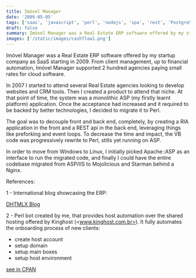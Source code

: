 ```yaml
---
title: Imóvel Manager
date: '2009-05-05'
tags: ['saas', 'javascript', 'perl', 'nodejs', 'spa', 'rest', 'PostgreSQL']
draft: false
summary: Imóvel Manager was a Real Estate ERP software offered by my startup company as SaaS starting in 2009.
images: ['/static/images/cashflow1.png']
---
```


Imóvel Manager was a Real Estate ERP software offered by my startup company as SaaS starting in 2009. From client management, up to financial automation, Imóvel Manager supported 2 hundred agencies paying small rates for cloud software.

In 2007 I started to attend several Real Estate agencies looking to develop websites and CRM tools. Then I created a product to attend that niche. At that point of time, the system was a monolithic ASP (my firstly learnt platform) application. Once the acceptance had increased and it required to be backed by better technologies, I decided to migrate it to Perl.

The goal was to decouple front and back end, completely, by creating a RIA application in the front and a REST api in the back end, leveraging things like preforking and event loops. To decrease the time and impact, the VB code was progressively rewrite to Perl, stills yet running on ASP.

In order to move from Windows to Linux, I initially picked Apache::ASP as an interface to run the migrated code, and finally I could have the entire codebase migrated from ASP/IIS to Mojolicious and Starman behind a Nginx.

References:

1 - International blog showcasing the ERP:

[DHTMLX Blog](https://dhtmlx.com/blog/customer-spotlight-dhtmlx-cash-flow/)

2 - Perl bot created by me, that provides host automation over the shared hosting offered by Kinghost (<www.kinghost.com.br>). It fully automates the onboarding process of new clients:

- create host account
- setup domain
- setup main boxes
- setup host environment

[see in CPAN](https://metacpan.org/pod/WWW::Kinghost::Painel)
